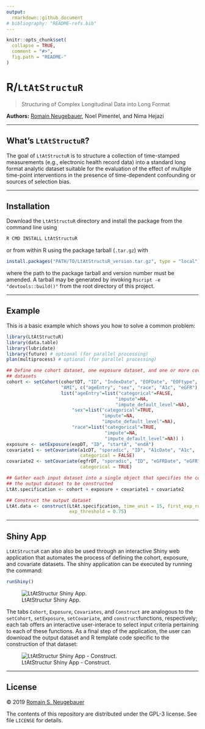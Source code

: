 ```yaml
---
output:
  rmarkdown::github_document
# bibliography: "README-refs.bib"
---
```


<!-- README.md is generated from README.Rmd. Please edit that file -->

```r
knitr::opts_chunk$set(
  collapse = TRUE,
  comment = "#>",
  fig.path = "README-"
)
```

# R/`LtAtStructuR`

> Structuring of Complex Longitudinal Data into Long Format

__Authors:__ [Romain
Neugebauer](https://divisionofresearch.kaiserpermanente.org/researchers/neugebauer-romain), Noel Pimentel, and Nima Hejazi

---

## What's `LtAtStructuR`?

The goal of `LtAtStructuR` is to structure a collection of time-stamped
measurements (e.g., electronic health record data)  into a standard long format
analytic dataset suitable for the evaluation of the effect of multiple
time-point interventions in the presence of time-dependent confounding or
sources of selection bias.

---

## Installation

Download the `LtAtStructuR` directory and install the package from the command
line using

```bash
R CMD INSTALL LtAtStructuR
```

or from within R using the package tarball (`.tar.gz`) with

```r
install.packages("PATH/TO/LtAtStructuR_version.tar.gz", type = "local")
```
where the path to the package tarball and version number must be amended. A
tarball may be generated by invoking `Rscript -e "devtools::build()"` from the root directory of this project.

---

## Example

This is a basic example which shows you how to solve a common problem:

```r
library(LtAtStructuR)
library(data.table)
library(lubridate)
library(future) # optional (for parallel processing)
plan(multiprocess) # optional (for parallel processing)

## Define one cohort dataset, one exposure dataset, and one or more covariate
## datasets
cohort <- setCohort(cohortDT, "ID", "IndexDate", "EOFDate", "EOFtype",
                    "AMI", c("ageEntry", "sex", "race", "A1c", "eGFR"),
                    list("ageEntry"=list("categorical"=FALSE,
                                        "impute"=NA,
                                        "impute_default_level"=NA),
                        "sex"=list("categorical"=TRUE,
                                   "impute"=NA,
                                   "impute_default_level"=NA),
                        "race"=list("categorical"=TRUE,
                                    "impute"=NA,
                                    "impute_default_level"=NA)) )
exposure <- setExposure(expDT, "ID", "startA", "endA")
covariate1 <- setCovariate(a1cDT, "sporadic", "ID", "A1cDate", "A1c",
                           categorical = FALSE)
covariate2 <- setCovariate(egfrDT, "sporadic", "ID", "eGFRDate", "eGFR",
                           categorical = TRUE)

## Gather each input dataset into a single object that specifies the content of
## the output dataset to be constructed
LtAt.specification <- cohort + exposure + covariate1 + covariate2

## Construct the output dataset
LtAt.data <- construct(LtAt.specification, time_unit = 15, first_exp_rule = 1,
                       exp_threshold = 0.75)
```

---

## Shiny App

`LtAtStructuR` can also also be used through an interactive Shiny web application that automates the process of defining the cohort, exposure, and covariate datasets. The shiny application can be executed by running the command:

```r
runShiny()
```

![LtAtStructur Shiny App.](./inst/shinyApp/images/cohort_tab.PNG)

The tabs `Cohort`, `Exposure`, `Covariates`, and `Construct` are analogous to the `setCohort`, `setExposure`, `setCovariate`, and `construct`functions, respectively; each tab offers an interactive user-interace to select input criteria pertaining to each of these functions. As a final step of the application, the user can download the output dataset and R template code specific to the construction of that dataset:

![LtAtStructur Shiny App - Construct.](./inst/shinyApp/images/construct_tab.PNG)

---

## License

&copy; 2019 [Romain S. Neugebauer](https://divisionofresearch.kaiserpermanente.org/researchers/neugebauer-romain)

The contents of this repository are distributed under the GPL-3 license. See
file `LICENSE` for details.

